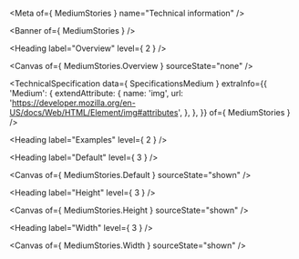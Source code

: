 
<Meta of={ MediumStories } name="Technical information" />

<Banner of={ MediumStories } />

<Heading label="Overview" level={ 2 } />

<Canvas of={ MediumStories.Overview } sourceState="none" />

<TechnicalSpecification
  data={ SpecificationsMedium }
  extraInfo={{
    'Medium': {
      extendAttribute: {
        name: 'img',
        url: 'https://developer.mozilla.org/en-US/docs/Web/HTML/Element/img#attributes',
      },
    },
  }}
  of={ MediumStories } />

<Heading label="Examples" level={ 2 } />

<Heading label="Default" level={ 3 } />

<Canvas of={ MediumStories.Default } sourceState="shown" />

<Heading label="Height" level={ 3 } />

<Canvas of={ MediumStories.Height } sourceState="shown" />

<Heading label="Width" level={ 3 } />

<Canvas of={ MediumStories.Width } sourceState="shown" />
